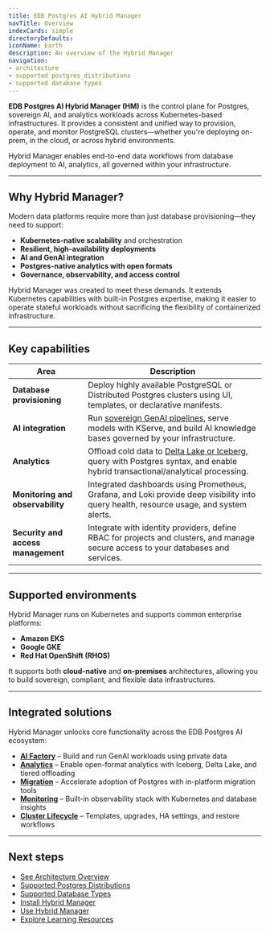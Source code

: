```yaml
---
title: EDB Postgres AI Hybrid Manager
navTitle: Overview
indexCards: simple
directoryDefaults:
iconName: Earth
description: An overview of the Hybrid Manager
navigation:
- architecture
- supported postgres_distributions
- supported database types
---
```



**EDB Postgres AI Hybrid Manager (HM)** is the control plane for  Postgres, sovereign AI, and analytics workloads across Kubernetes-based infrastructures. It provides a consistent and unified way to provision, operate, and monitor PostgreSQL clusters—whether you're deploying on-prem, in the cloud, or across hybrid environments.

Hybrid Manager enables end-to-end data workflows from database deployment to AI, analytics, all governed within your infrastructure.

---

## Why Hybrid Manager?

Modern data platforms require more than just database provisioning—they need to support:

- **Kubernetes-native scalability** and orchestration
- **Resilient, high-availability deployments**
- **AI and GenAI integration**
- **Postgres-native analytics with open formats**
- **Governance, observability, and access control**

Hybrid Manager was created to meet these demands. It extends Kubernetes capabilities with built-in Postgres expertise, making it easier to operate stateful workloads without sacrificing the flexibility of containerized infrastructure.

---

## Key capabilities

| Area | Description |
|------|-------------|
| **Database provisioning** | Deploy highly available PostgreSQL or Distributed Postgres clusters using UI, templates, or declarative manifests. |
| **AI integration** | Run [sovereign GenAI pipelines](../../ai-factory/), serve models with KServe, and build AI knowledge bases governed by your infrastructure. |
| **Analytics** | Offload cold data to [Delta Lake or Iceberg](../../analytics/), query with Postgres syntax, and enable hybrid transactional/analytical processing. |
| **Monitoring and observability** | Integrated dashboards using Prometheus, Grafana, and Loki provide deep visibility into query health, resource usage, and system alerts. |
| **Security and access management** | Integrate with identity providers, define RBAC for projects and clusters, and manage secure access to your databases and services. |

---

## Supported environments

Hybrid Manager runs on Kubernetes and supports common enterprise platforms:

- **Amazon EKS**
- **Google GKE**
- **Red Hat OpenShift (RHOS)**

It supports both **cloud-native** and **on-premises** architectures, allowing you to build sovereign, compliant, and flexible data infrastructures.

---

## Integrated solutions

Hybrid Manager unlocks core functionality across the EDB Postgres AI ecosystem:

- [**AI Factory**](../../ai-factory/) – Build and run GenAI workloads using private data
- [**Analytics**](../../analytics/) – Enable open-format analytics with Iceberg, Delta Lake, and tiered offloading
- [**Migration**](../../using_hybrid_manager/migration/) – Accelerate adoption of Postgres with in-platform migration tools
- [**Monitoring**](../../using_hybrid_manager/monitoring/) – Built-in observability stack with Kubernetes and database insights
- [**Cluster Lifecycle**](../../using_hybrid_manager/cluster_management/) – Templates, upgrades, HA settings, and restore workflows

---

## Next steps

- [See Architecture Overview](./architecture)
- [Supported Postgres Distributions](./postgres_distributions)
- [Supported Database Types](./database_types)
- [Install Hybrid Manager](../install/)
- [Use Hybrid Manager](../using_hybrid_manager/)
- [Explore Learning Resources](../learn/)
